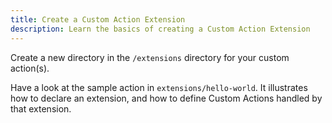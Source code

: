 ```yaml
---
title: Create a Custom Action Extension
description: Learn the basics of creating a Custom Action Extension
---
```


Create a new directory in the `/extensions` directory for your custom action(s).

Have a look at the sample action in `extensions/hello-world`. It illustrates how to declare an extension, and how to define Custom Actions handled by that extension.
